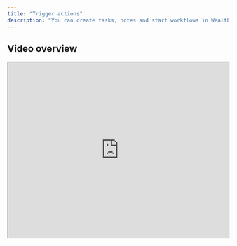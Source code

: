 ```yaml
---
title: "Trigger actions"
description: "You can create tasks, notes and start workflows in Wealthbox from CurrentClient"
---
```



## Video overview

<iframe 
  src="https://www.loom.com/embed/8e16611cb71841df9998213d6c27a500?hideEmbedTopBar=true" 
  width="100%" 
  height="400"
  allowFullScreen
/>



## What Wealthbox actions can I take from CurrentClient?

<CardGroup cols={2}>

  <Card title="Create Note" icon="note-sticky">
    You can create notes in Wealthbox from the CurrentClient app
  </Card>
  <Card title="Create Task" icon="list-check">
    You can create tasks in Wealthbox from the CurrentClient app
  </Card>
  <Card title="Start Workflow" icon="forward-step">
    You can start Wealthbox workflows from the CurrentClient app
  </Card>
</CardGroup>